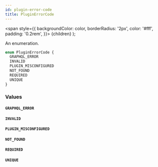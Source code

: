 ```yaml
---
id: plugin-error-code
title: PluginErrorCode
---
```


<span
style={{
      backgroundColor: color,
      borderRadius: '2px',
      color: '#fff',
      padding: '0.2rem',
    }}>
{children}
</span>
);

An enumeration.

```graphql
enum PluginErrorCode {
  GRAPHQL_ERROR
  INVALID
  PLUGIN_MISCONFIGURED
  NOT_FOUND
  REQUIRED
  UNIQUE
}
```

### Values

#### `GRAPHQL_ERROR`

#### `INVALID`

#### `PLUGIN_MISCONFIGURED`

#### `NOT_FOUND`

#### `REQUIRED`

#### `UNIQUE`

